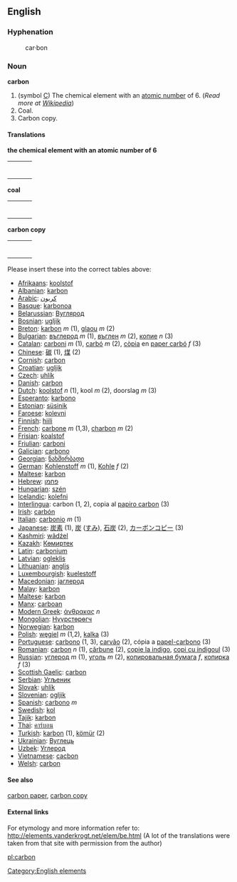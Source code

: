 ==English==

===Hyphenation===
:car&middot;bon

===Noun===
'''carbon'''
# (symbol [[C]]) The chemical element with an [[atomic number]] of 6. (''Read more at [[w:Carbon|Wikipedia]]'')
# Coal.
# Carbon copy.

==== Translations ====
'''the chemical element with an atomic number of 6'''
{| border=0  width=100%
|-
|bgcolor="#FFFFE0" valign=top width=48%|
{|

|}
| width=1% |
|bgcolor="#FFFFE0" valign=top width=48%|
{|

|}
|}

'''coal'''
{| border=0  width=100%
|-
|bgcolor="#FFFFE0" valign=top width=48%|
{|

|}
| width=1% |
|bgcolor="#FFFFE0" valign=top width=48%|
{|

|}
|}

'''carbon copy'''
{| border=0  width=100%
|-
|bgcolor="#FFFFE0" valign=top width=48%|
{|

|}
| width=1% |
|bgcolor="#FFFFE0" valign=top width=48%|
{|

|}
|}

;Please insert these into the correct tables above:
*[[Afrikaans]]: [[koolstof]]
*[[Albanian]]: [[karbon]]
*[[Arabic]]: [[كربون]]
*[[Basque]]: [[karbonoa]]
*[[Belarussian]]: [[Вуглярод]]
*[[Bosnian]]: [[ugljik]]
*[[Breton]]: [[karbon]] ''m'' (1), [[glaou]] ''m'' (2)
*[[Bulgarian]]: [[въглерод]] ''m'' (1), [[въглен]] ''m'' (2), [[копие]] ''n'' (3)
*[[Catalan]]: [[carboni]] ''m'' (1), [[carbó]] ''m'' (2), [[còpia]] en [[paper carbó]] ''f'' (3)
*[[Chinese]]: [[碳]] (1), [[煤]] (2)
*[[Cornish]]: [[carbon]]
*[[Croatian]]: [[ugljik]]
*[[Czech]]: [[uhlík]]
*[[Danish]]: [[carbon]]
*[[Dutch]]: [[koolstof]] ''n'' (1), kool ''m'' (2), doorslag ''m'' (3)
*[[Esperanto]]: [[karbono]]
*[[Estonian]]: [[süsinik]]
*[[Faroese]]: [[kolevni]]
*[[Finnish]]: [[hiili]]
*[[French]]: [[carbone]] ''m'' (1,3), [[charbon]] ''m'' (2)
*[[Frisian]]: [[koalstof]]
*[[Friulian]]: [[carboni]]
*[[Galician]]: [[carbono]]
*[[Georgian]]: [[ნახშირბადი]]
*[[German]]: [[Kohlenstoff]] ''m'' (1), [[Kohle]] ''f'' (2)
*[[Maltese]]: [[karbon]]
*[[Hebrew]]: [[פחמן]]
*[[Hungarian]]: [[szén]]
*[[Icelandic]]: [[kolefni]]
*[[Interlingua]]: carbon (1, 2), copia al [[papiro carbon]] (3)
*[[Irish]]: [[carbón]]
*[[Italian]]: [[carbonio]] ''m'' (1)
*[[Japanese]]: [[炭素]] (1), [[炭]] ([[すみ]]), [[石炭]] (2), [[カーボンコピー]] (3)
*[[Kashmiri]]: [[wãdźel]]
*[[Kazakh]]: [[Көмиртек]]
*[[Latin]]: [[carbonium]]
*[[Latvian]]: [[ogleklis]]
*[[Lithuanian]]: [[anglis]]
*[[Luxembourgish]]: [[kuelestoff]]
*[[Macedonian]]: [[jаглерод]]
*[[Malay]]: [[karbon]]
*[[Maltese]]: [[karbon]]
*[[Manx]]: [[carboan]]
*[[Modern Greek]]: [[άνθρακας]] ''n''
*[[Mongolian]]: [[Нүүрстөрөгч]]
*[[Norwegian]]: [[karbon]]
*[[Polish]]: [[węgiel]] ''m'' (1,2), [[kalka]] (3)
*[[Portuguese]]: [[carbono]] (1, 3), [[carvão]] (2), cópia a [[papel-carbono]] (3)
*[[Romanian]]: [[carbon]] ''n'' (1), [[cărbune]] (2), [[copie la indigo]], [[copi cu indigoul]] (3)
*[[Russian]]: [[углерод]] ''m'' (1), [[уголь]] ''m'' (2), [[копировальная бумага]] ''f'', [[копирка]] ''f'' (3)
*[[Scottish Gaelic]]: [[carbon]]
*[[Serbian]]: [[Угљеник]]
*[[Slovak]]: [[uhlík]]
*[[Slovenian]]: [[ogljik]]
*[[Spanish]]: [[carbono]] ''m''
*[[Swedish]]: [[kol]]
*[[Tajik]]: [[karbon]]
*[[Thai]]: [[คาร์บอน]]
*[[Turkish]]: [[karbon]] (1), [[kömür]] (2)
*[[Ukrainian]]: [[Вуглець]]
*[[Uzbek]]: [[Углерод]]
*[[Vietnamese]]: [[cacbon]]
*[[Welsh]]: [[carbon]]

====See also====
[[carbon paper]], [[carbon copy]]

====External links====
For etymology and more information refer to:
http://elements.vanderkrogt.net/elem/be.html
(A lot of the translations were taken from that site with permission from the author)

[[Category:English elements]]
[[pl:carbon]]